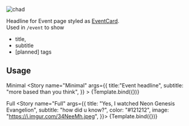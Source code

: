 
<Meta
    title="ui/EventHeadline"
    component={EventHeadline}/>


<div style={{position: 'absolute', width: `100%`, left: `0px`}}>
    <MemoryRouter>
        <EventHeadline title="Event headline" subtitle="more based than you think" color="#6B00B9"/>
    </MemoryRouter>
</div>
<img alt="chad" src="https://i.imgur.com/34NeeMh.jpeg" style={{height: '100px', margin: '16px'}}/>


Headline for Event page styled as <a href="/docs/ui-eventcard--active">EventCard</a>.<br/>
Used in `/event` to show
- title,
- subtitle
- [planned] tags


## Usage

Minimal
<Canvas withSource="open">
    <Story
        name="Minimal"
        args={{
            title:"Event headline",
            subtitle: "more based than you think",
        }}
    >
        {Template.bind({})}
    </Story>
</Canvas>

Full
<Canvas withSource="open">
    <Story
        name="Full"
        args={{
            title: "Yes, I watched Neon Genesis Evangelion",
            subtitle: "how did u know?",
            color: "#121212",
            image: "https://i.imgur.com/34NeeMh.jpeg",
        }}>
        {Template.bind({})}
    </Story>
</Canvas>